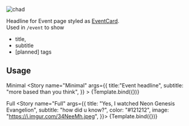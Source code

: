 
<Meta
    title="ui/EventHeadline"
    component={EventHeadline}/>


<div style={{position: 'absolute', width: `100%`, left: `0px`}}>
    <MemoryRouter>
        <EventHeadline title="Event headline" subtitle="more based than you think" color="#6B00B9"/>
    </MemoryRouter>
</div>
<img alt="chad" src="https://i.imgur.com/34NeeMh.jpeg" style={{height: '100px', margin: '16px'}}/>


Headline for Event page styled as <a href="/docs/ui-eventcard--active">EventCard</a>.<br/>
Used in `/event` to show
- title,
- subtitle
- [planned] tags


## Usage

Minimal
<Canvas withSource="open">
    <Story
        name="Minimal"
        args={{
            title:"Event headline",
            subtitle: "more based than you think",
        }}
    >
        {Template.bind({})}
    </Story>
</Canvas>

Full
<Canvas withSource="open">
    <Story
        name="Full"
        args={{
            title: "Yes, I watched Neon Genesis Evangelion",
            subtitle: "how did u know?",
            color: "#121212",
            image: "https://i.imgur.com/34NeeMh.jpeg",
        }}>
        {Template.bind({})}
    </Story>
</Canvas>